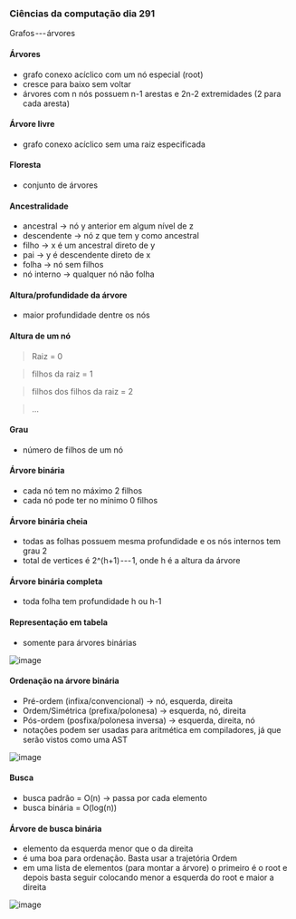 




### Ciências da computação dia 291

Grafos --- árvores

#### Árvores

-   grafo conexo acíclico com um nó especial (root)
-   cresce para baixo sem voltar
-   árvores com n nós possuem n-1 arestas e 2n-2 extremidades (2 para
    cada aresta)

#### Árvore livre

-   grafo conexo acíclico sem uma raiz especificada

#### Floresta

-   conjunto de árvores

#### Ancestralidade

-   ancestral → nó y anterior em algum nível de z
-   descendente → nó z que tem y como ancestral
-   filho → x é um ancestral direto de y
-   pai → y é descendente direto de x
-   folha → nó sem filhos
-   nó interno → qualquer nó não folha

#### Altura/profundidade da árvore

-   maior profundidade dentre os nós

#### Altura de um nó

> Raiz = 0

> filhos da raiz = 1

> filhos dos filhos da raiz = 2

> ...

#### Grau

-   número de filhos de um nó

#### Árvore binária

-   cada nó tem no máximo 2 filhos
-   cada nó pode ter no mínimo 0 filhos

#### Árvore binária cheia

-   todas as folhas possuem mesma profundidade e os nós internos tem
    grau 2
-   total de vertices é 2\^(h+1) --- 1, onde h é a altura da árvore

#### Árvore binária completa

-   toda folha tem profundidade h ou h-1

#### Representação em tabela

-   somente para árvores binárias

![image](https://cdn-images-1.medium.com/max/800/1*vBmHmrZjeZFWLHovas-eZA.png)

#### Ordenação na árvore binária

-   Pré-ordem (infixa/convencional) → nó, esquerda, direita
-   Ordem/Simétrica (prefixa/polonesa) → esquerda, nó, direita
-   Pós-ordem (posfixa/polonesa inversa) → esquerda, direita, nó
-   notações podem ser usadas para aritmética em compiladores, já que
    serão vistos como uma AST

![image](https://cdn-images-1.medium.com/max/800/1*bKWWOTWTdydBkmQ7Id79sw.png)

#### Busca

-   busca padrão = O(n) → passa por cada elemento
-   busca binária = O(log(n))

#### Árvore de busca binária

-   elemento da esquerda menor que o da direita
-   é uma boa para ordenação. Basta usar a trajetória Ordem
-   em uma lista de elementos (para montar a árvore) o primeiro é o root
    e depois basta seguir colocando menor a esquerda do root e maior a
    direita

![image](https://cdn-images-1.medium.com/max/800/1*lB3QAFAMZ3zI7SOz3zvyxQ.png)


